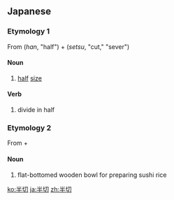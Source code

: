 ==Japanese==
{{ja-kanjitab|半|切}}

===Etymology 1===
From {{m|ja|半|sc=Jpan}} (''han'', "half") + {{m|ja|切|sc=Jpan}} (''setsu'', "cut," "sever")

====Noun====
{{ja-noun|はんせつ}}

# [[half]] [[size]]

====Verb====
{{ja-verb-suru|はんせつ}}

# divide in half

===Etymology 2===
From {{m|ja|半|sc=Jpan|tr=han}} + {{m|ja|切|sc=Jpan|tr=kiri}}

====Noun====
{{ja-noun|はんぎり}}

# {{qualifier|obscure}} flat-bottomed wooden bowl for preparing sushi rice

[[ko:半切]]
[[ja:半切]]
[[zh:半切]]